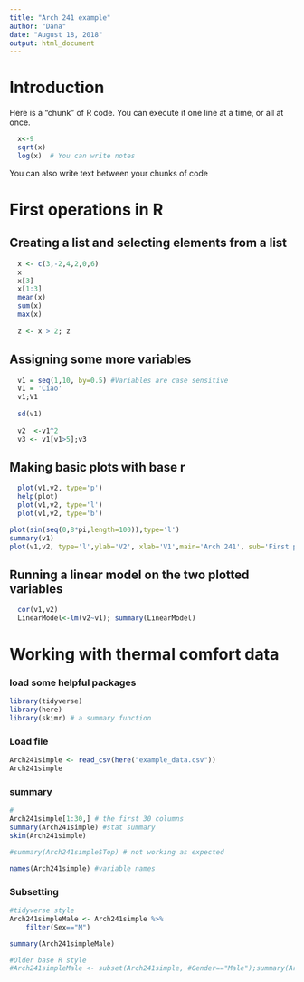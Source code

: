 ```yaml
---
title: "Arch 241 example"
author: "Dana"
date: "August 18, 2018"
output: html_document
---
```

# Introduction

Here is a "chunk" of R code. You can execute it one line at a time, or all at once. 

```r
  x<-9 
  sqrt(x)
  log(x)  # You can write notes
```

You can also write text between your chunks of code

# First operations in R

## Creating a list and selecting elements from a list
```r

  x <- c(3,-2,4,2,0,6)
  x
  x[3]
  x[1:3]
  mean(x)
  sum(x)
  max(x)
  
  z <- x > 2; z
```
  
  
## Assigning some more variables
```r
  v1 = seq(1,10, by=0.5) #Variables are case sensitive
  V1 = 'Ciao'
  v1;V1
  
  sd(v1)
  
  v2  <-v1^2
  v3 <- v1[v1>5];v3
```
  
## Making basic plots with base r
```r
  plot(v1,v2, type='p')
  help(plot)
  plot(v1,v2, type='l')
  plot(v1,v2, type='b')
```
  
```r
plot(sin(seq(0,8*pi,length=100)),type='l')
summary(v1)
plot(v1,v2, type='l',ylab='V2', xlab='V1',main='Arch 241', sub='First plot')
```

## Running a linear model on the two plotted variables
```r
  cor(v1,v2)
  LinearModel<-lm(v2~v1); summary(LinearModel)
```       

# Working with thermal comfort data
### load some helpful packages
```r
library(tidyverse)
library(here)
library(skimr) # a summary function
```

### Load file
```r
Arch241simple <- read_csv(here("example_data.csv"))
Arch241simple
```

### summary
```r
# 
Arch241simple[1:30,] # the first 30 columns
summary(Arch241simple) #stat summary
skim(Arch241simple)

#summary(Arch241simple$Top) # not working as expected

names(Arch241simple) #variable names
```

### Subsetting
```r
#tidyverse style
Arch241simpleMale <- Arch241simple %>%
    filter(Sex=="M")

summary(Arch241simpleMale) 

#Older base R style
#Arch241simpleMale <- subset(Arch241simple, #Gender=="Male");summary(Arch241simpleMale) #subset
```
